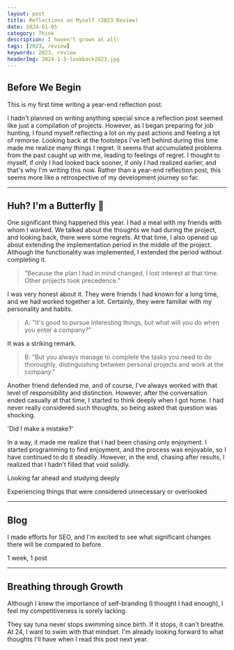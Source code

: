 ```yaml
---
layout: post
title: Reflections on Myself (2023 Review)
date: 2024-01-05
category: Think
description: I haven't grown at all!
tags: [2023, review]
keywords: 2023, review
headerImg: 2024-1-5-lookback2023.jpg
---
```


## Before We Begin

This is my first time writing a year-end reflection post.

I hadn't planned on writing anything special since a reflection post seemed like just a compilation of projects.
However, as I began preparing for job hunting, I found myself reflecting a lot on my past actions and feeling a lot of remorse.
Looking back at the footsteps I've left behind during this time made me realize many things I regret.
It seems that accumulated problems from the past caught up with me, leading to feelings of regret.
I thought to myself, if only I had looked back sooner, if only I had realized earlier, and that's why I'm writing this now.
Rather than a year-end reflection post, this seems more like a retrospective of my development journey so far.

---

## Huh? I'm a Butterfly 🦋

One significant thing happened this year.
I had a meal with my friends with whom I worked.
We talked about the thoughts we had during the project, and looking back, there were some regrets.
At that time, I also opened up about extending the implementation period in the middle of the project.
Although the functionality was implemented, I extended the period without completing it.

> "Because the plan I had in mind changed, I lost interest at that time. Other projects took precedence."

I was very honest about it.
They were friends I had known for a long time, and we had worked together a lot.
Certainly, they were familiar with my personality and habits.

> A: "It's good to pursue interesting things, but what will you do when you enter a company?"

It was a striking remark.

> B: "But you always manage to complete the tasks you need to do thoroughly, distinguishing between personal projects and work at the company."

Another friend defended me, and of course, I've always worked with that level of responsibility and distinction.
However, after the conversation ended casually at that time, I started to think deeply when I got home.
I had never really considered such thoughts, so being asked that question was shocking.

'Did I make a mistake?'

In a way, it made me realize that I had been chasing only enjoyment.
I started programming to find enjoyment, and the process was enjoyable, so I have continued to do it steadily.
However, in the end, chasing after results, I realized that I hadn't filled that void solidly.

<aside>
Looking far ahead and studying deeply

Experiencing things that were considered unnecessary or overlooked

</aside>

---

## Blog

I made efforts for SEO, and I'm excited to see what significant changes there will be compared to before.

<aside>
1 week, 1 post

</aside>

---

## Breathing through Growth

Although I knew the importance of self-branding (I thought I had enough), I feel my competitiveness is sorely lacking.

They say tuna never stops swimming since birth.
If it stops, it can't breathe.
At 24, I want to swim with that mindset.
I'm already looking forward to what thoughts I'll have when I read this post next year.
